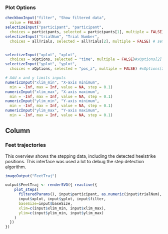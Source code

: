 


### Plot Options
```r
checkboxInput("filter", "Show filtered data",
  value = FALSE)
selectizeInput("participant", "participant",
  choices = participants, selected = participants[1], multiple = FALSE)
selectizeInput("trialNum", "Trial Number",
  choices = allTrials, selected = allTrials[2], multiple = FALSE) # set to trial 2 so that if practice is filtered out, it still plots


selectizeInput("xplot", "xplot",
  choices = xOptions, selected = "time", multiple = FALSE)#xOptions[2]
selectizeInput("yplot", "yplot",
  choices = xOptions, selected = "pos_z", multiple = FALSE) #xOptions[3]

# Add x and y limits inputs
numericInput("xlim_min", "X-axis minimum",
  min = -Inf, max = Inf, value = NA, step = 0.1)
numericInput("xlim_max", "X-axis maximum",
  min = -Inf, max = Inf, value = NA, step = 0.1)
numericInput("ylim_min", "Y-axis minimum",
  min = -Inf, max = Inf, value = NA, step = 0.1)
numericInput("ylim_max", "Y-axis maximum",
  min = -Inf, max = Inf, value = NA, step = 0.1)
```


Column
--------------------------------------------
### Feet trajectories {data-height=1500}
This overview shows the stepping data, including the detected heelstrike positions. This interface was used a lot to debug the step detection algorithm.
```r
imageOutput("FeetTraj")
```

```r
output$FeetTraj <- renderSVG({ reactive({
    plot_steps(
      filteredParams(), input$participant, as.numeric(input$trialNum),
      input$xplot, input$yplot, input$filter, 
      baseSize=input$baseSize,
      xlim=c(input$xlim_min, input$xlim_max),
      ylim=c(input$ylim_min, input$ylim_max)
    )
  })
})
```